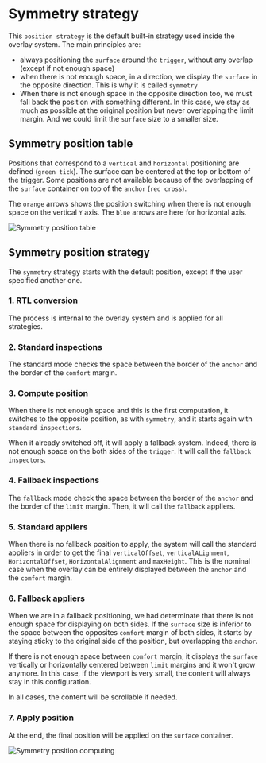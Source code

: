 # Symmetry strategy

This `position strategy` is the default built-in strategy used inside the overlay system.
The main principles are:

- always positioning the `surface` around the `trigger`, without any overlap (except if not enough space)
- when there is not enough space, in a direction, we display the `surface` in the opposite direction.
  This is why it is called `symmetry`
- When there is not enough space in the opposite direction too, we must fall back the position with something different.
  In this case, we stay as much as possible at the original position but never overlapping the limit margin.
  And we could limit the `surface` size to a smaller size.

## Symmetry position table

Positions that correspond to a `vertical` and `horizontal` positioning are defined (`green tick`). The surface can be centered at the top or bottom of the trigger.
Some positions are not available because of the overlapping of the `surface` container on top of the `anchor` (`red cross`).

The `orange` arrows shows the position switching when there is not enough space on the vertical `Y` axis.
The `blue` arrows are here for horizontal axis.

![Symmetry position table](cdk-images/cdk-overlay-symmetry-position-table.png)

## Symmetry position strategy

The `symmetry` strategy starts with the default position, except if the user specified another one.

### 1. RTL conversion

The process is internal to the overlay system and is applied for all strategies.

### 2. Standard inspections

The standard mode checks the space between the border of the `anchor` and the border of the `comfort` margin.

### 3. Compute position

When there is not enough space and this is the first computation,
it switches to the opposite position, as with `symmetry`, and it starts again with `standard inspections`.

When it already switched off, it will apply a fallback system.
Indeed, there is not enough space on the both sides of the `trigger`.
It will call the `fallback inspectors`.

### 4. Fallback inspections

The `fallback` mode check the space between the border of the `anchor` and the border of the `limit` margin.
Then, it will call the `fallback` appliers.

### 5. Standard appliers

When there is no fallback position to apply, the system will call the standard appliers in order to
get the final `verticalOffset`, `verticalALignment`, `HorizontalOffset`, `HorizontalAlignment` and `maxHeight`.
This is the nominal case when the overlay can be entirely displayed between the `anchor` and the `comfort` margin.

### 6. Fallback appliers

When we are in a fallback positioning, we had determinate that there is not enough space for displaying on both sides.
If the `surface` size is inferior to the space between the opposites `comfort` margin of both sides,
it starts by staying sticky to the original side of the position, but overlapping the `anchor`.

If there is not enough space between `comfort` margin, it displays the `surface` vertically
or horizontally centered between `limit` margins and it won't grow anymore.
In this case, if the viewport is very small, the content will always stay in this configuration.

In all cases, the content will be scrollable if needed.

### 7. Apply position

At the end, the final position will be applied on the `surface` container.

![Symmetry position computing](cdk-images/cdk-overlay-symmetry-position-computing.jpg)
